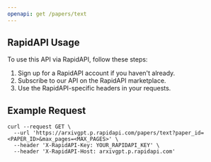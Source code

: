 ```yaml
---
openapi: get /papers/text
---
```


## RapidAPI Usage

To use this API via RapidAPI, follow these steps:

1. Sign up for a RapidAPI account if you haven't already.
2. Subscribe to our API on the RapidAPI marketplace.
3. Use the RapidAPI-specific headers in your requests.


## Example Request

```curl
curl --request GET \
  --url 'https://arxivgpt.p.rapidapi.com/papers/text?paper_id=<PAPER_ID>&max_pages=<MAX_PAGES>' \
  --header 'X-RapidAPI-Key: YOUR_RAPIDAPI_KEY' \
  --header 'X-RapidAPI-Host: arxivgpt.p.rapidapi.com'
```